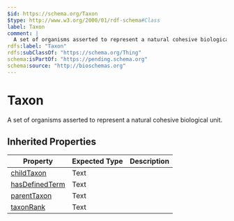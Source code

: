 ```yaml
---
$id: https://schema.org/Taxon
$type: http://www.w3.org/2000/01/rdf-schema#Class
label: Taxon
comment: |
  A set of organisms asserted to represent a natural cohesive biological unit.
rdfs:label: "Taxon"
rdfs:subClassOf: "https://schema.org/Thing"
schema:isPartOf: "https://pending.schema.org"
schema:source: "http://bioschemas.org"
---
```


# Taxon

A set of organisms asserted to represent a natural cohesive biological unit.

## Inherited Properties

| Property | Expected Type | Description |
| --- | --- | --- |
| [childTaxon](https://schema.org/childTaxon) | Text |  |
| [hasDefinedTerm](https://schema.org/hasDefinedTerm) | Text |  |
| [parentTaxon](https://schema.org/parentTaxon) | Text |  |
| [taxonRank](https://schema.org/taxonRank) | Text |  |
